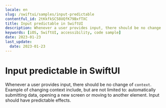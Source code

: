 ```yaml
---
locale: en
slug: /swiftui/samples/input-predictable
contentful_id: 2tKkfkSC58UQfK79BxfTXC
title: Input predictable in SwiftUI
description: Whenever a user provides input, there should be no change of context.
keywords: [iOS, SwiftUI, accessibility, code sample]
date: 2023-01-23
last_update:
  date: 2023-01-23
---
```


# Input predictable in SwiftUI

Whenever a user provides input, there should be no change of `context`. Example of changing context include, but are not limited to: automatically submitting data, opening a new screen or moving to another element. Input should have predictable effects.

<CodeSample id="input-predictable" platform="swiftui" locale="en"/>
